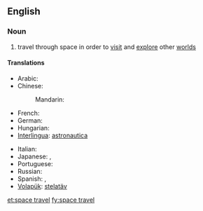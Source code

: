==English==

===Noun===
{{wikipedia|space exploration}}
{{en-noun|sg=[[space]] [[travel]]|-}}

# travel through space in order to [[visit]] and [[explore]] other [[world]]s

====Translations====
{{trans-top|travel through space in order to visit and explore other worlds}}
* Arabic: {{t|ar|الرحلات الفضائية|f|p|tr=al-riHlaat al-faDaa'íyya|sc=Arab}}
* Chinese:
*: Mandarin: {{t|zh|太空旅行|tr=tàikōng lǚxíng|sc=Hani}}
* French: {{t|fr|voyage d'espace|m}}
* German: {{t+|de|Raumfahrt|f}}
* Hungarian: {{t+|hu|űrrepülés}}
* [[Interlingua]]: [[astronautica]]
{{trans-mid}}
* Italian: {{t|it|corsa di spazio|f}}
* Japanese: {{t|ja|宇宙旅行|tr=うちゅうりょこう, uchū ryokō|sc=Jpan}}, {{t|ja|スペーストラベル|tr=supēsutoraberu|sc=Jpan}}
* Portuguese: {{t|pt|curso do espaço|m}}
* Russian: {{t|ru|космическое путешествие|n|tr=kosmíčeskoje putešéstvije|sc=Cyrl}}
* Spanish: {{t|es|viaje espacial|m}}, {{t|es|recorrido de espacial|m}}
* [[Volapük]]: [[stelatäv]]
{{trans-bottom}}

[[et:space travel]]
[[fy:space travel]]